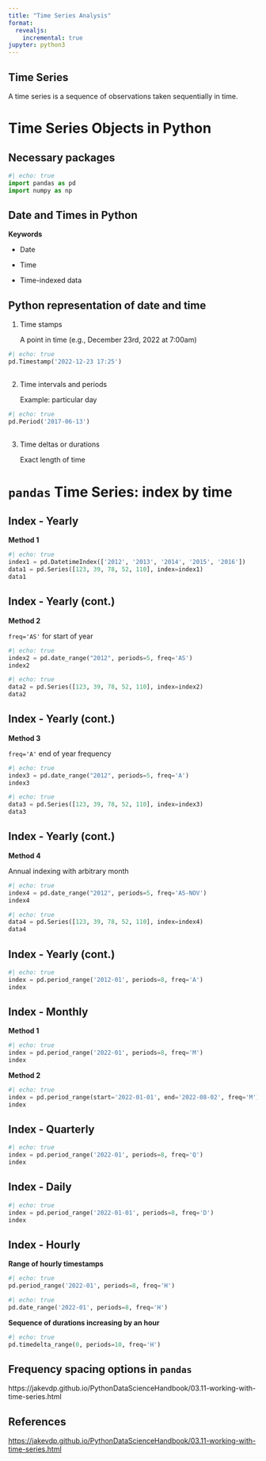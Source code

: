 ```yaml
---
title: "Time Series Analysis"
format:
  revealjs:
    incremental: true   
jupyter: python3
---
```


## Time Series

A time series is a sequence of observations taken sequentially in time.

# Time Series Objects in Python

## Necessary packages 

```python
#| echo: true
import pandas as pd
import numpy as np
```

## Date and Times in Python

<!--The Python world has a number of available representations of dates, times, deltas, and timespans. While the time series tools provided by Pandas tend to be the most useful for data science applications, it is helpful to see their relationship to other packages used in Python.-->

**Keywords**

- Date

- Time 

- Time-indexed data

## Python representation of date and time

1. Time stamps

    A point in time (e.g., December 23rd, 2022 at 7:00am)

```python
#| echo: true
pd.Timestamp('2022-12-23 17:25')
```
    

##

2. Time intervals and periods 

    Example: particular day
    
```python
#| echo: true
pd.Period('2017-06-13')
```
    
    
## 

3. Time deltas or durations 

    Exact length of time 
    
# `pandas` Time Series: index by time

## Index - Yearly

**Method 1**

```python
#| echo: true
index1 = pd.DatetimeIndex(['2012', '2013', '2014', '2015', '2016'])
data1 = pd.Series([123, 39, 78, 52, 110], index=index1)
data1
```

## Index - Yearly (cont.)

**Method 2**

`freq='AS'` for start of year

```python
#| echo: true
index2 = pd.date_range("2012", periods=5, freq='AS')
index2
```

```python
#| echo: true
data2 = pd.Series([123, 39, 78, 52, 110], index=index2)
data2
```

## Index - Yearly (cont.)

**Method 3**

`freq='A'` end of year frequency

```python
#| echo: true
index3 = pd.date_range("2012", periods=5, freq='A')
index3
```

```python
#| echo: true
data3 = pd.Series([123, 39, 78, 52, 110], index=index3)
data3
```

## Index - Yearly (cont.)

**Method 4**

Annual indexing with arbitrary month

```python
#| echo: true
index4 = pd.date_range("2012", periods=5, freq='AS-NOV')
index4
```

```python
#| echo: true
data4 = pd.Series([123, 39, 78, 52, 110], index=index4)
data4
```

## Index - Yearly (cont.)

```python
#| echo: true
index = pd.period_range('2012-01', periods=8, freq='A')
index
```


## Index - Monthly

**Method 1**

```python
#| echo: true
index = pd.period_range('2022-01', periods=8, freq='M')
index
```

**Method 2**

```python
#| echo: true
index = pd.period_range(start='2022-01-01', end='2022-08-02', freq='M')
index
```

## Index - Quarterly

```python
#| echo: true
index = pd.period_range('2022-01', periods=8, freq='Q')
index
```

## Index  - Daily

```python
#| echo: true
index = pd.period_range('2022-01-01', periods=8, freq='D')
index
```

## Index  - Hourly

**Range of hourly timestamps**

```python
#| echo: true
pd.period_range('2022-01', periods=8, freq='H')

```

```python
#| echo: true
pd.date_range('2022-01', periods=8, freq='H')

```

**Sequence of durations increasing by an hour**

```python
#| echo: true
pd.timedelta_range(0, periods=10, freq='H')
```

## Frequency spacing options in `pandas`

https://jakevdp.github.io/PythonDataScienceHandbook/03.11-working-with-time-series.html

## References

[https://jakevdp.github.io/PythonDataScienceHandbook/03.11-working-with-time-series.html](https://jakevdp.github.io/PythonDataScienceHandbook/03.11-working-with-time-series.html)